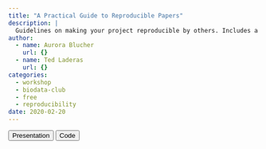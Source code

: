 ```yaml
---
title: "A Practical Guide to Reproducible Papers"
description: |
  Guidelines on making your project reproducible by others. Includes a short tour of mybinder.org.
author:
  - name: Aurora Blucher
    url: {}
  - name: Ted Laderas
    url: {}
categories: 
  - workshop
  - biodata-club
  - free 
  - reproducibility
date: 2020-02-20
---
```


[<button type="button" class="btn btn-primary">Presentation</button>](https://biodata-club.github.io/talks/repro_paper.pdf)
[<button type="button" class="btn btn-primary">Code</button>](https://github.com/ablucher/Workshop_ReproduciblePaper)
